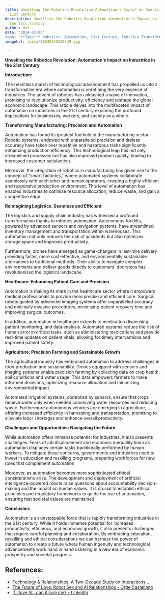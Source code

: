 ```yaml
---
title: Unveiling the Robotics Revolution Automation's Impact on Industries in the
  21st Century
description: Unveiling the Robotics Revolution Automation's Impact on Industries in
  the 21st Century
author: Usf
date: '2024-02-05'
tags: '**Tags:** Robotics, Automation, 21st Century, Industry Transformation'
imageUrl: /pixa/20240219222539.jpg

---
```

**Unveiling the Robotics  Revolution: Automation's Impact on Industries  in the 21st  Century**

**Introduction:**

The relentless march of technological advancement has propelled us into a transformative era where automation is redefining the very essence of  industries. The advent of robotics has unleashed a  wave of innovation, promising to revolutionize productivity, efficiency and reshape the global  economic landscape. This article delves into the multifaceted impact of automation on industries in the 21st  century  exploring the profound implications for businesses, workers, and  society  as a whole.

**Transforming  Manufacturing: Precision and Automation**

Automation has found its greatest foothold in the manufacturing sector. Robotic systems,  endowed with unparalleled precision and tireless accuracy have taken  over repetitive and hazardous tasks significantly enhancing production efficiency. This technological leap has not only streamlined processes but has also improved product quality, leading to increased  customer satisfaction.

Moreover,  the integration of robotics in manufacturing has given rise to the concept of "smart factories," where automated systems collaborate seamlessly with each other and human operators, creating a highly efficient  and responsive production environment. This level of automation has enabled industries to optimize  resource allocation, reduce waste, and gain a competitive edge.

**Reimagining Logistics: Seamless and Efficient**

The logistics and supply chain industry has witnessed a  profound transformation thanks to robotics automation. Autonomous forklifts, powered by  advanced sensors and navigation systems, have streamlined inventory management and transportation within warehouses. This automation not only reduces the risk of accidents but  also optimizes storage space and improves productivity.

Furthermore, drones have emerged as  game-changers in  last-mile delivery providing faster, more  cost-effective,  and environmentally sustainable alternatives  to traditional methods. Their ability to navigate  complex environments and deliver goods directly to customers' doorsteps has revolutionized the logistics landscape.

**Healthcare:  Enhancing Patient Care and Precision**

Automation is making its mark in the healthcare  sector where it empowers medical professionals to provide more  precise and efficient care. Surgical robots guided by advanced imaging systems offer unparalleled accuracy  and minimally invasive  procedures, minimizing patient recovery  time and improving surgical outcomes.

In addition, automation in healthcare  extends to medication  dispensing patient monitoring, and data analysis. Automated systems reduce the risk of human error in critical tasks, such as administering medications and provide real-time updates on patient vitals, allowing for timely interventions and improved patient safety.

**Agriculture: Precision Farming and Sustainable Growth**

The agricultural industry has embraced automation to address challenges in  food production and sustainability. Drones equipped with  sensors and imaging systems enable precision  farming by collecting data on crop  health, soil conditions and water usage. This data empowers farmers to make informed decisions, optimizing  resource allocation and  minimizing environmental impact.

Automated irrigation  systems, controlled by sensors, ensure that crops receive water only  when needed conserving water resources and reducing waste. Furthermore autonomous vehicles  are emerging in agriculture, offering  increased efficiency in harvesting  and transportation,  promising to alleviate labor shortages and enhance overall productivity.

**Challenges and Opportunities: Navigating the Future**

While automation offers immense potential for industries, it also presents challenges. Fears of job displacement and economic inequality loom as automation displaces certain tasks  traditionally performed by human workers. To mitigate these  concerns, governments and industries  need to invest  in  education and reskilling programs, preparing workforces for new roles that complement automation.

Moreover, as automation becomes more sophisticated ethical considerations arise. The development and deployment of artificial  intelligence-powered robots raise questions about accountability decision-making and the impact on  human values. It  is crucial to establish ethical principles and regulatory frameworks to guide the use  of automation, ensuring that societal values are maintained.

**Conclusion:**

Automation is an unstoppable force  that is rapidly transforming industries in the  21st century. While  it holds immense potential for increased productivity, efficiency, and economic growth, it also presents  challenges  that require careful planning and collaboration. By embracing education, reskilling  and ethical considerations  we can harness the power of automation to  create a future where human ingenuity and technological advancements work hand in hand ushering in a new era of economic prosperity and societal progress.

## References:
- [Technology & Relationships: A Two-Decade Study on Interactions ...](https://www.flamme.app/technology-relationships-a-two-decade-study-on-interactions-and-effects)
- [The Future of Love: Robot Sex and AI Relationships - Orge Castellano](https://orge.medium.com/the-future-of-love-robot-sex-and-ai-relationships-3b7c7913bb07)
- [If I love AI…can it love me? - LinkedIn](https://www.linkedin.com/pulse/i-love-aican-me-dr-paul-kidson)
